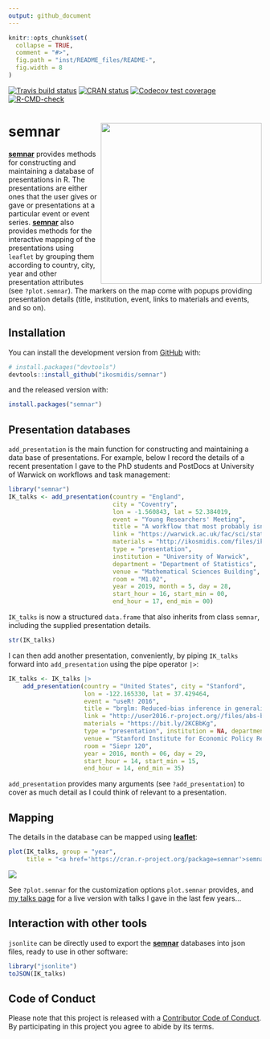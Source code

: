 ```yaml
---
output: github_document
---
```


```r
knitr::opts_chunk$set(
  collapse = TRUE,
  comment = "#>",
  fig.path = "inst/README_files/README-",
  fig.width = 8
)
```
<!-- badges: start -->
[![Travis build status](https://travis-ci.org/ikosmidis/semnar.svg?branch=master)](https://travis-ci.org/ikosmidis/semnar)
[![CRAN status](https://www.r-pkg.org/badges/version/semnar)](https://cran.r-project.org/package=semnar)
[![Codecov test coverage](https://codecov.io/gh/ikosmidis/semnar/branch/master/graph/badge.svg)](https://app.codecov.io/gh/ikosmidis/semnar?branch=master)
[![R-CMD-check](https://github.com/ikosmidis/semnar/actions/workflows/R-CMD-check.yaml/badge.svg)](https://github.com/ikosmidis/semnar/actions/workflows/R-CMD-check.yaml)
<!-- badges: end -->

# semnar <img src="https://github.com/ikosmidis/semnar/blob/develop/inst/art/semnar_hex.svg" width="320" align="right">

[**semnar**](https://github.com/ikosmidis/semnar) provides methods for constructing and maintaining a database of presentations in R. The presentations are either ones that the user gives or gave or presentations at a particular event or event series. [**semnar**](https://github.com/ikosmidis/semnar) also provides methods for the interactive mapping of the presentations using `leaflet` by grouping them according to country, city, year and other presentation attributes (see `?plot.semnar`). The markers on the map come with popups providing presentation details (title, institution, event, links to materials and events, and so on).

## Installation

You can install the development version from [GitHub](https://github.com/) with:
```r
# install.packages("devtools")
devtools::install_github("ikosmidis/semnar")
```
and the released version with:
```r
install.packages("semnar")
```

## Presentation databases

`add_presentation` is the main function for constructing and maintaining a data base of presentations. For example, below I record the details of a recent presentation I gave to the PhD students and PostDocs at University of Warwick on workflows and task management:
```r
library("semnar")
IK_talks <- add_presentation(country = "England",
                             city = "Coventry",
                             lon = -1.560843, lat = 52.384019,
                             event = "Young Researchers' Meeting",
                             title = "A workflow that most probably isn't yours",
                             link = "https://warwick.ac.uk/fac/sci/statistics/news/yrm/",
                             materials = "http://ikosmidis.com/files/ikosmidis_YRM_2019.pdf",
                             type = "presentation",
                             institution = "University of Warwick",
                             department = "Department of Statistics",
                             venue = "Mathematical Sciences Building",
                             room = "M1.02",
                             year = 2019, month = 5, day = 28,
                             start_hour = 16, start_min = 00,
                             end_hour = 17, end_min = 00)
```
`IK_talks` is now a structured `data.frame` that also inherits from class `semnar`, including the supplied presentation details.
```r
str(IK_talks)
```

I can then add another presentation, conveniently, by piping `IK_talks` forward into `add_presentation` using the pipe operator `|>`:
```r
IK_talks <- IK_talks |>
    add_presentation(country = "United States", city = "Stanford",
                     lon = -122.165330, lat = 37.429464,
                     event = "useR! 2016",
                     title = "brglm: Reduced-bias inference in generalized linear models",
                     link = "http://user2016.r-project.org//files/abs-book.pdf",
                     materials = "https://bit.ly/2KCBbKg",
                     type = "presentation", institution = NA, department = NA,
                     venue = "Stanford Institute for Economic Policy Research",
                     room = "Siepr 120",
                     year = 2016, month = 06, day = 29,
                     start_hour = 14, start_min = 15,
                     end_hour = 14, end_min = 35)
```

`add_presentation` provides many arguments (see `?add_presentation`) to cover as much detail as I could think of relevant to a presentation.

## Mapping
The details in the database can be mapped using [**leaflet**](https://cran.r-project.org/package=leaflet):
```r
plot(IK_talks, group = "year",
     title = "<a href='https://cran.r-project.org/package=semnar'>semnar</a> map")
```

![](https://github.com/ikosmidis/semnar/blob/master/inst/README_files/IK_talks.png)


See `?plot.semnar` for the customization options `plot.semnar` provides, and [my talks page](http://ikosmidis.com/talks) for a live version with talks I gave in the last few years...

## Interaction with other tools
`jsonlite` can be directly used to export the [**semnar**](https://github.com/ikosmidis/semnar) databases into json files, ready to use in other software:
```r
library("jsonlite")
toJSON(IK_talks)
```

## Code of Conduct

Please note that this project is released with a [Contributor Code of Conduct](https://github.com/ikosmidis/semnar/blob/master/CONDUCT.md). By participating in this project you agree to abide by its terms.
